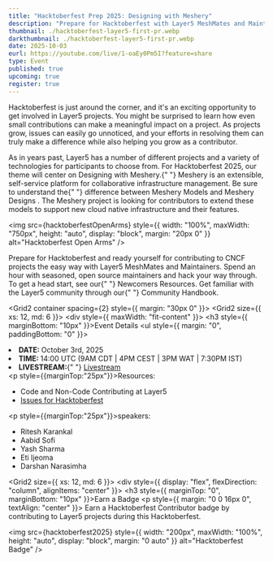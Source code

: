 ```yaml
---
title: "Hacktoberfest Prep 2025: Designing with Meshery"
description: "Prepare for Hacktoberfest with Layer5 MeshMates and Maintainers. Join seasoned open source maintainers, hack through easy issues, and grow your skills. Discover Newcomers resources and explore the Layer5 Community Handbook."
thumbnail: ./hacktoberfest-layer5-first-pr.webp
darkthumbnail: ./hacktoberfest-layer5-first-pr.webp
date: 2025-10-03
eurl: https://youtube.com/live/1-oaEy0Pm5I?feature=share
type: Event
published: true
upcoming: true
register: true
---
```



<p>
  <Link to="/programs/hacktoberfest">Hacktoberfest</Link> is just around the
  corner, and it's an exciting opportunity to get involved in Layer5 projects.
  You might be surprised to learn how even small contributions can make a
  meaningful impact on a project. As projects grow, issues can easily go
  unnoticed, and your efforts in resolving them can truly make a difference
  while also helping you grow as a contributor.
</p>

<p>
  As in years past, Layer5 has a number of different projects and a variety of
  technologies for participants to choose from. For Hacktoberfest 2025, our
  theme will center on Designing with Meshery.{" "}
  <Link to="/cloud-native-management/meshery">Meshery</Link> is an extensible,
  self-service platform for collaborative infrastructure management. Be sure to
  understand the{" "}
  <Link to="/blog/meshery/comparing-meshery-models-and-meshery-designs">
    difference between Meshery Models and Meshery Designs
  </Link>
  . The Meshery project is looking for contributors to extend these models to
  support new cloud native infrastructure and their features.
</p>

<img
  src={hacktoberfestOpenArms}
  style={{
    width: "100%",
    maxWidth: "750px",
    height: "auto",
    display: "block",
    margin: "20px 0"
  }}
  alt="Hacktoberfest Open Arms"
/>

<p>
  Prepare for Hacktoberfest and ready yourself for contributing to CNCF projects
  the easy way with Layer5 <Link to="/community/meshmates">MeshMates</Link> and
  Maintainers. Spend an hour with seasoned, open source maintainers and hack
  your way through. To get a head start, see our{" "}
  <Link to="/community/newcomers">Newcomers Resources</Link>. Get familiar with
  the Layer5 community through our{" "}
  <Link to="/community/handbook">Community Handbook</Link>.
</p>

<Grid2 container spacing={2} style={{ margin: "30px 0" }}>
  <Grid2 size={{ xs: 12, md: 6 }}>
    <div style={{ maxWidth: "fit-content" }}>
      <h3 style={{ marginBottom: "10px" }}>Event Details</h3>
      <ul style={{ margin: "0", paddingBottom: "0" }}>
        <li>
          <strong>DATE: </strong>October 3rd, 2025
        </li>
        <li>
          <strong>TIME: </strong> 14:00 UTC (9AM CDT | 4PM CEST | 3PM WAT | 7:30PM IST)
        </li>
        <li>
          <strong>LIVESTREAM:</strong>{" "}
          <a href="https://youtube.com/live/1-oaEy0Pm5I?feature=share">Livestream</a>
        </li>
      </ul>
      <p style={{marginTop:"25px"}}>Resources:</p>
      <ul>
        <li>
          <Link to="/blog/open-source/ways-to-contribute-at-layer5">
            Code and Non-Code Contributing at Layer5
          </Link>
        </li>
        <li>
          <a href="https://github.com/issues?q=is%3Aopen%20is%3Aissue%20archived%3Afalse%20(org%3Alayer5io%20OR%20org%3Ameshery%20OR%20org%3Aservice-mesh-performance%20OR%20org%3Aservice-mesh-patterns%20OR%3Alayer5labs%20OR%3Ameshery-extensions)%20label%3Ahacktoberfest">
            Issues for Hacktoberfest
          </a>
        </li>
      </ul>
       <p style={{marginTop:"25px"}}>speakers:</p>
      <ul>
        <li>
          <Link to="/community/members/ritesh-karankal">
            Ritesh Karankal
          </Link>
        </li>
        <li>
          <Link to="/community/members/aabid-sofi">
            Aabid Sofi
          </Link>
        </li>
         <li>
          <Link to="/community/members/yash-sharma">
            Yash Sharma
          </Link>
        </li>
        <li>
          <Link to="/community/members/eti-ijeoma">
            Eti Ijeoma
          </Link>
        </li>
         <li>
          <Link to="/community/members/darshan-narasimha">
           Darshan Narasimha
          </Link>
        </li>
      </ul>
    </div>
  </Grid2>
  <Grid2 size={{ xs: 12, md: 6 }}>
    <div style={{ display: "flex", flexDirection: "column", alignItems: "center" }}>
      <h3 style={{ marginTop: "0", marginBottom: "10px" }}>Earn a Badge</h3>
      <p style={{ margin: "0 0 16px 0", textAlign: "center" }}>
        Earn a Hacktoberfest Contributor badge by contributing to Layer5 projects
        during this Hacktoberfest.
      </p>
      <img
        src={hacktoberfest2025}
        style={{ width: "200px", maxWidth: "100%", height: "auto", display: "block", margin: "0 auto" }}
        alt="Hacktoberfest Badge"
      />
    </div>
  </Grid2>
</Grid2>

